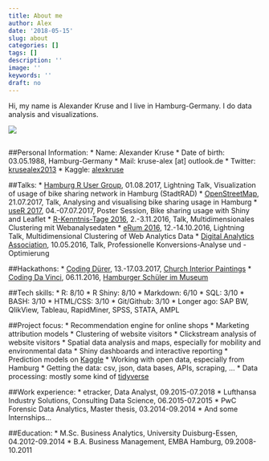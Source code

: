```yaml
---
title: About me
author: Alex
date: '2018-05-15'
slug: about
categories: []
tags: []
description: ''
image: ''
keywords: ''
draft: no
---
```



Hi, my name is Alexander Kruse and I live in Hamburg-Germany. I do data analysis and visualizations.

![](/post/2018-05-15-about_files/alex.jpg)

 
##
##Personal Information: 
 * Name: Alexander Kruse
 * Date of birth: 03.05.1988, Hamburg-Germany
 * Mail: kruse-alex [at] outlook.de
 * Twitter: [krusealex2013](https://www.twitter.com/krusealex2013)
 * Kaggle: [alexkruse](https://www.kaggle.com/alexkruse)

##Talks: 
 * [Hamburg R User Group](https://www.meetup.com/de-DE/Hamburg-R-User-Group/events/240818665/), 01.08.2017, Lightning Talk, Visualization of usage of bike sharing network in Hamburg (StadtRAD)
 * [OpenStreetMap](https://www.eventbrite.com/e/open-bike-data-mapping-with-openstreetmap-registration-34806438996#), 21.07.2017, Talk, Analysing and visualising bike sharing usage in Hamburg
 * [useR 2017](https://user2017.brussels/posters), 04.-07.07.2017, Poster Session, Bike sharing usage with Shiny and Leaflet
 * [R-Kenntnis-Tage 2016](https://www.eoda.de/de/R-Kenntnis-Tage-2016.html), 2.-3.11.2016, Talk, Multidimensionales Clustering mit Webanalysedaten
 * [eRum 2016](http://erum.ue.poznan.pl/), 12.-14.10.2016, Lightning Talk, Multidimensional Clustering of Web Analytics Data
 * [Digital Analytics Association](https://digital-analytics-association.de/events/event/daala-hamburg-dienstag-10-mai-2016-golf-lounge-hamburg-mit-etracker-2/), 10.05.2016, Talk, Professionelle Konversions-Analyse und -Optimierung

##Hackathons:
 * [Coding Dürer](http://codingdurer.de/), 13.-17.03.2017, [Church Interior Paintings](http://www.alexknowsdata.com/post/coding-dürer/)
 * [Coding Da Vinci](https://codingdavinci.de/events/nord/), 06.11.2016, [Hamburger Schüler im Museum](http://www.alexknowsdata.com/post/cdv/)

##Tech skills:
 * R: 8/10
 * R Shiny: 8/10
 * Markdown: 6/10
 * SQL: 3/10
 * BASH: 3/10
 * HTML/CSS: 3/10
 * Git/Github: 3/10
 * Longer ago: SAP BW, QlikView, Tableau, RapidMiner, SPSS, STATA, AMPL
 
##Project focus:
 * Recommendation engine for online shops
 * Marketing attribution models
 * Clustering of website visitors
 * Clickstream analysis of website visitors
 * Spatial data analysis and maps, especially for mobility and environmental data
 * Shiny dashboards and interactive reporting
 * Prediction models on [Kaggle](https://www.kaggle.com/)
 * Working with open data, especially from Hamburg
 * Getting the data: csv, json, data bases, APIs, scraping, ...
 * Data processing: mostly some kind of [tidyverse](https://www.tidyverse.org/)
 
##Work experience: 
 * etracker, Data Analyst, 09.2015-07.2018
 * Lufthansa Industry Solutions, Consulting Data Science, 06.2015-07.2015
 * PwC Forensic Data Analytics, Master thesis, 03.2014-09.2014
 * And some Internships...

##Education:
 * M.Sc. Business Analytics, University Duisburg-Essen, 04.2012-09.2014
 * B.A. Business Management, EMBA Hamburg, 09.2008-10.2011
